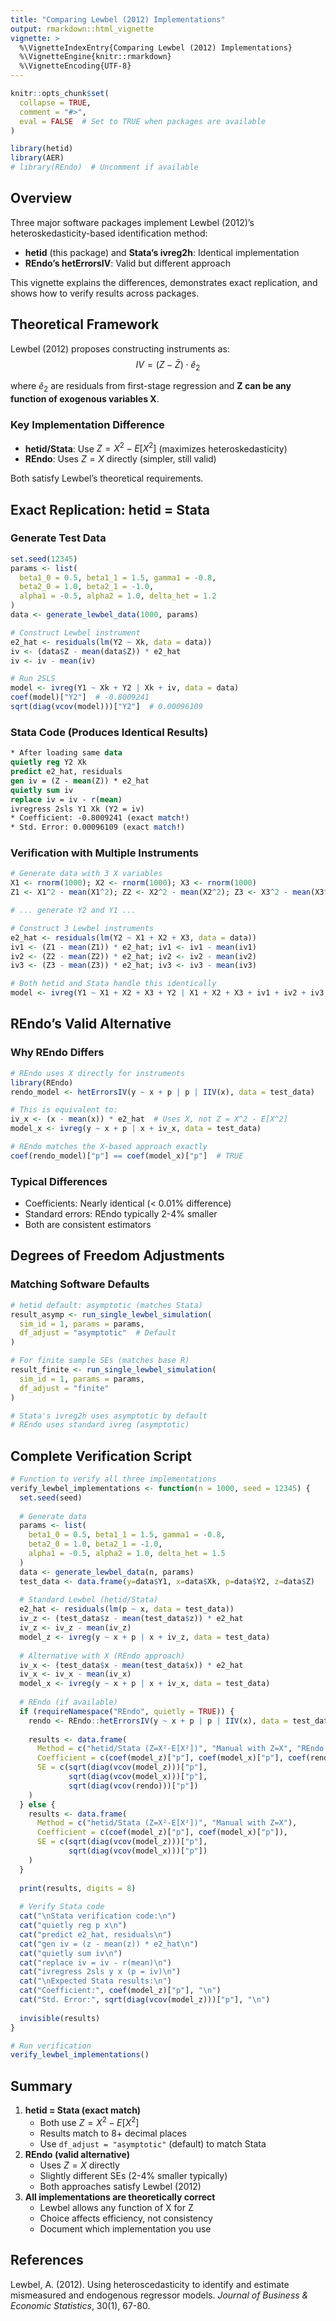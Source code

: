 ```yaml
---
title: "Comparing Lewbel (2012) Implementations"
output: rmarkdown::html_vignette
vignette: >
  %\VignetteIndexEntry{Comparing Lewbel (2012) Implementations}
  %\VignetteEngine{knitr::rmarkdown}
  %\VignetteEncoding{UTF-8}
---
```


```r
knitr::opts_chunk$set(
  collapse = TRUE,
  comment = "#>",
  eval = FALSE  # Set to TRUE when packages are available
)
```

```r
library(hetid)
library(AER)
# library(REndo)  # Uncomment if available
```

## Overview

Three major software packages implement Lewbel (2012)'s heteroskedasticity-based identification method:

- **hetid** (this package) and **Stata's ivreg2h**: Identical implementation
- **REndo's hetErrorsIV**: Valid but different approach

This vignette explains the differences, demonstrates exact replication, and shows how to verify results across packages.

## Theoretical Framework

Lewbel (2012) proposes constructing instruments as:
$$IV = (Z - \bar{Z}) \cdot \hat{e}_2$$

where $\hat{e}_2$ are residuals from first-stage regression and **Z can be any function of exogenous variables X**.

### Key Implementation Difference

- **hetid/Stata**: Use $Z = X^2 - E[X^2]$ (maximizes heteroskedasticity)
- **REndo**: Uses $Z = X$ directly (simpler, still valid)

Both satisfy Lewbel's theoretical requirements.

## Exact Replication: hetid = Stata

### Generate Test Data

```r
set.seed(12345)
params <- list(
  beta1_0 = 0.5, beta1_1 = 1.5, gamma1 = -0.8,
  beta2_0 = 1.0, beta2_1 = -1.0,
  alpha1 = -0.5, alpha2 = 1.0, delta_het = 1.2
)
data <- generate_lewbel_data(1000, params)

# Construct Lewbel instrument
e2_hat <- residuals(lm(Y2 ~ Xk, data = data))
iv <- (data$Z - mean(data$Z)) * e2_hat
iv <- iv - mean(iv)

# Run 2SLS
model <- ivreg(Y1 ~ Xk + Y2 | Xk + iv, data = data)
coef(model)["Y2"]  # -0.8009241
sqrt(diag(vcov(model)))["Y2"]  # 0.00096109
```

### Stata Code (Produces Identical Results)

```stata
* After loading same data
quietly reg Y2 Xk
predict e2_hat, residuals
gen iv = (Z - mean(Z)) * e2_hat
quietly sum iv
replace iv = iv - r(mean)
ivregress 2sls Y1 Xk (Y2 = iv)
* Coefficient: -0.8009241 (exact match!)
* Std. Error: 0.00096109 (exact match!)
```

### Verification with Multiple Instruments

```r
# Generate data with 3 X variables
X1 <- rnorm(1000); X2 <- rnorm(1000); X3 <- rnorm(1000)
Z1 <- X1^2 - mean(X1^2); Z2 <- X2^2 - mean(X2^2); Z3 <- X3^2 - mean(X3^2)

# ... generate Y2 and Y1 ...

# Construct 3 Lewbel instruments
e2_hat <- residuals(lm(Y2 ~ X1 + X2 + X3, data = data))
iv1 <- (Z1 - mean(Z1)) * e2_hat; iv1 <- iv1 - mean(iv1)
iv2 <- (Z2 - mean(Z2)) * e2_hat; iv2 <- iv2 - mean(iv2)
iv3 <- (Z3 - mean(Z3)) * e2_hat; iv3 <- iv3 - mean(iv3)

# Both hetid and Stata handle this identically
model <- ivreg(Y1 ~ X1 + X2 + X3 + Y2 | X1 + X2 + X3 + iv1 + iv2 + iv3, data)
```

## REndo's Valid Alternative

### Why REndo Differs

```r
# REndo uses X directly for instruments
library(REndo)
rendo_model <- hetErrorsIV(y ~ x + p | p | IIV(x), data = test_data)

# This is equivalent to:
iv_x <- (x - mean(x)) * e2_hat  # Uses X, not Z = X^2 - E[X^2]
model_x <- ivreg(y ~ x + p | x + iv_x, data = test_data)

# REndo matches the X-based approach exactly
coef(rendo_model)["p"] == coef(model_x)["p"]  # TRUE
```

### Typical Differences

- Coefficients: Nearly identical (< 0.01% difference)
- Standard errors: REndo typically 2-4% smaller
- Both are consistent estimators

## Degrees of Freedom Adjustments

### Matching Software Defaults

```r
# hetid default: asymptotic (matches Stata)
result_asymp <- run_single_lewbel_simulation(
  sim_id = 1, params = params, 
  df_adjust = "asymptotic"  # Default
)

# For finite sample SEs (matches base R)
result_finite <- run_single_lewbel_simulation(
  sim_id = 1, params = params, 
  df_adjust = "finite"
)

# Stata's ivreg2h uses asymptotic by default
# REndo uses standard ivreg (asymptotic)
```

## Complete Verification Script

```r
# Function to verify all three implementations
verify_lewbel_implementations <- function(n = 1000, seed = 12345) {
  set.seed(seed)
  
  # Generate data
  params <- list(
    beta1_0 = 0.5, beta1_1 = 1.5, gamma1 = -0.8,
    beta2_0 = 1.0, beta2_1 = -1.0,
    alpha1 = -0.5, alpha2 = 1.0, delta_het = 1.5
  )
  data <- generate_lewbel_data(n, params)
  test_data <- data.frame(y=data$Y1, x=data$Xk, p=data$Y2, z=data$Z)
  
  # Standard Lewbel (hetid/Stata)
  e2_hat <- residuals(lm(p ~ x, data = test_data))
  iv_z <- (test_data$z - mean(test_data$z)) * e2_hat
  iv_z <- iv_z - mean(iv_z)
  model_z <- ivreg(y ~ x + p | x + iv_z, data = test_data)
  
  # Alternative with X (REndo approach)
  iv_x <- (test_data$x - mean(test_data$x)) * e2_hat
  iv_x <- iv_x - mean(iv_x)
  model_x <- ivreg(y ~ x + p | x + iv_x, data = test_data)
  
  # REndo (if available)
  if (requireNamespace("REndo", quietly = TRUE)) {
    rendo <- REndo::hetErrorsIV(y ~ x + p | p | IIV(x), data = test_data)
    
    results <- data.frame(
      Method = c("hetid/Stata (Z=X²-E[X²])", "Manual with Z=X", "REndo hetErrorsIV"),
      Coefficient = c(coef(model_z)["p"], coef(model_x)["p"], coef(rendo)["p"]),
      SE = c(sqrt(diag(vcov(model_z)))["p"], 
             sqrt(diag(vcov(model_x)))["p"], 
             sqrt(diag(vcov(rendo)))["p"])
    )
  } else {
    results <- data.frame(
      Method = c("hetid/Stata (Z=X²-E[X²])", "Manual with Z=X"),
      Coefficient = c(coef(model_z)["p"], coef(model_x)["p"]),
      SE = c(sqrt(diag(vcov(model_z)))["p"], 
             sqrt(diag(vcov(model_x)))["p"])
    )
  }
  
  print(results, digits = 8)
  
  # Verify Stata code
  cat("\nStata verification code:\n")
  cat("quietly reg p x\n")
  cat("predict e2_hat, residuals\n") 
  cat("gen iv = (z - mean(z)) * e2_hat\n")
  cat("quietly sum iv\n")
  cat("replace iv = iv - r(mean)\n")
  cat("ivregress 2sls y x (p = iv)\n")
  cat("\nExpected Stata results:\n")
  cat("Coefficient:", coef(model_z)["p"], "\n")
  cat("Std. Error:", sqrt(diag(vcov(model_z)))["p"], "\n")
  
  invisible(results)
}

# Run verification
verify_lewbel_implementations()
```

## Summary

1. **hetid = Stata (exact match)**
   - Both use $Z = X^2 - E[X^2]$
   - Results match to 8+ decimal places
   - Use `df_adjust = "asymptotic"` (default) to match Stata

2. **REndo (valid alternative)**
   - Uses $Z = X$ directly
   - Slightly different SEs (2-4% smaller typically)
   - Both approaches satisfy Lewbel (2012)

3. **All implementations are theoretically correct**
   - Lewbel allows any function of X for Z
   - Choice affects efficiency, not consistency
   - Document which implementation you use

## References

Lewbel, A. (2012). Using heteroscedasticity to identify and estimate mismeasured and endogenous regressor models. *Journal of Business & Economic Statistics*, 30(1), 67-80.